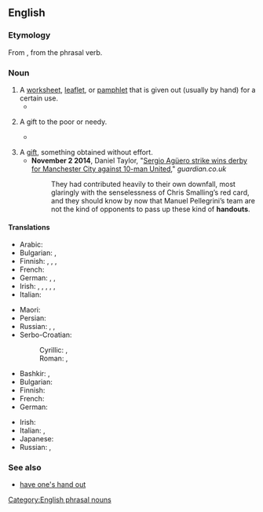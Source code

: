 {{also|hand out}}
==English==

===Etymology===
From {{af|en|hand|out}}, from the phrasal verb.

===Noun===
{{en-noun}}

# A [[worksheet]], [[leaflet]], or [[pamphlet]] that is given out (usually by hand) for a certain use.
#* {{quote-book|en|title=Teaching in Social Work: An Educators' Guide to Theory and Practice|author=Jeane W. Anastas|year=2010|page=39|ISBN=023152093X|passage=Therefore, it is often recommended that the framework or outline for a lecture be provided to students on the chalkboard or in a '''handout''' so they can more easily follow the logic as the lecture progresses.}}
# {{senseid|en|a gift to the poor or needy}}A gift to the poor or needy.
#* {{quote-book|en|title=Reclaiming Value in International Development: The Moral Dimensions of Development Policy and Practice in Poor Countries|author=Chloe Schwenke|year=2009|page=1|ISBN=0313363323|passage=A woman, dressed in simple and worn clothes, holding a very young and rather dirty looking baby, was seeking a '''handout'''.}}
#: {{ux|en|It's a place to get a hand up, not a '''handout'''.}}
# A [[gift]], something obtained without effort.
#* '''November 2 2014''', Daniel Taylor, "[http://www.theguardian.com/football/2014/nov/02/manchester-city-manchester-united-premier-league-match-report Sergio Agüero strike wins derby for Manchester City against 10-man United]," ''guardian.co.uk''
#*: They had contributed heavily to their own downfall, most glaringly with the senselessness of Chris Smalling’s red card, and they should know by now that Manuel Pellegrini’s team are not the kind of opponents to pass up these kind of '''handouts'''.

====Translations====
{{trans-top|a worksheet, leaflet or pamphlet given out for a certain use}}
* Arabic: {{t|ar|نَشْرَة|f}}
* Bulgarian: {{t+|bg|брошура|f}}, {{t|bg|дипляна|f}}
* Finnish: {{t+|fi|tiedote}}, {{t|fi|mainoslehtinen}}, {{t+|fi|moniste}}, {{t+|fi|moniste}}
* French: {{t+|fr|polycopié|m}}
* German: {{t+|de|Flugblatt|n}}, {{t+|de|Zettel|m}}, {{t|de|Handreichung|f}}
* Irish: {{t+|ga|bileog|f}}, {{t|ga|bileog eolais|f}}, {{t|ga|bileoigín|m}}, {{t|ga|dáileán|m}}, {{t|ga|glacán bileog|m}}, {{t|ga|bileog faisnéise|f}}
* Italian: {{t+|it|volantino|m}}
{{trans-mid}}
* Maori: {{t|mi|tohanga}}
* Persian: {{t+|fa|جزوه}}
* Russian: {{t|ru|разда́точный материа́л|m}}, {{t|ru|хэнда́ут|m}} {{qualifier|colloquial}}, {{t+|ru|памфле́т|m}}
* Serbo-Croatian:
*: Cyrillic: {{t|sh|ле̏так|m}}, {{t|sh|информативни матерѝја̄л|m}}
*: Roman: {{t+|sh|lȅtak|m}}, {{t|sh|informativni materìjāl|m}}
{{trans-bottom}}

{{trans-top|a gift to the poor or needy}}
* Bashkir: {{t|ba|хәйер}}, {{t|ba|саҙаҡа}}
* Bulgarian: {{t+|bg|милостиня|f}}
* Finnish: {{t+|fi|almu}}
* French: {{t+|fr|aumône|f}}
* German: {{t+|de|Almosen|n}}
{{trans-mid}}
* Irish: {{t|ga|síneadh láimhe|m}}
* Italian: {{t+|it|donazione|f}}, {{t+|it|regalia|f}}
* Japanese: {{t|ja|施し物|tr=hodokoshimono}}
* Russian: {{t+|ru|ми́лостыня|f}}, {{t+|ru|подая́ние|n}}
{{trans-bottom}}

===See also===
* [[have one's hand out]]

[[Category:English phrasal nouns]]